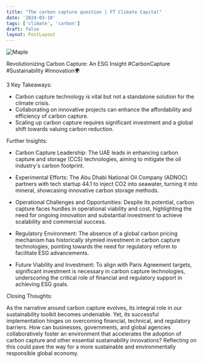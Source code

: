 ```yaml
---
title: "The carbon capture question | FT Climate Capital"
date: '2024-03-10'
tags: ['climate', 'carbon']
draft: false
layout: PostLayout
---
```


<div className="flex justify-center">
<div className="my-1 w-full px-2 xl:my-1 xl:w-1/2 xl:px-2">
    <img src="https://img.youtube.com/vi/zaHofuaKK-s/0.jpg" alt="Maple" className="mx-auto h-58 w-auto" />
</div>
</div>

Revolutionizing Carbon Capture: An ESG Insight #CarbonCapture #Sustainability #Innovation🌍

3 Key Takeaways:

- Carbon capture technology is vital but not a standalone solution for the climate crisis.
- Collaborating on innovative projects can enhance the affordability and efficiency of carbon capture.
- Scaling up carbon capture requires significant investment and a global shift towards valuing carbon reduction.

Further Insights:

- Carbon Capture Leadership: The UAE leads in enhancing carbon capture and storage (CCS) technologies, aiming to mitigate the oil industry's carbon footprint.

- Experimental Efforts: The Abu Dhabi National Oil Company (ADNOC) partners with tech startup 44.1 to inject CO2 into seawater, turning it into mineral, showcasing innovative carbon storage methods.

- Operational Challenges and Opportunities: Despite its potential, carbon capture faces hurdles in operational viability and cost, highlighting the need for ongoing innovation and substantial investment to achieve scalability and commercial success.

- Regulatory Environment: The absence of a global carbon pricing mechanism has historically stymied investment in carbon capture technologies, pointing towards the need for regulatory reform to facilitate ESG advancements.

- Future Viability and Investment: To align with Paris Agreement targets, significant investment is necessary in carbon capture technologies, underscoring the critical role of financial and regulatory support in achieving ESG goals.

Closing Thoughts:

As the narrative around carbon capture evolves, its integral role in our sustainability toolkit becomes undeniable. Yet, its successful implementation hinges on overcoming financial, technical, and regulatory barriers. How can businesses, governments, and global agencies collaboratively foster an environment that accelerates the adoption of carbon capture and other essential sustainability innovations? Reflecting on this could pave the way for a more sustainable and environmentally responsible global economy.
